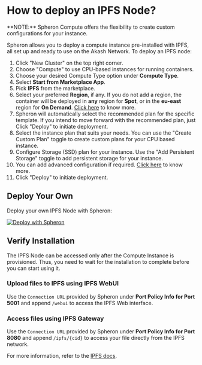 
# How to deploy an IPFS Node?

<Callout type="info">
  **NOTE:** Spheron Compute offers the flexibility to create custom
  configurations for your instance.
</Callout>

Spheron allows you to deploy a compute instance pre-installed with IPFS, all set up and ready to use on the Akash Network.
To deploy an IPFS node:

1. Click "New Cluster" on the top right corner.
2. Choose "Compute" to use CPU-based instances for running containers.
3. Choose your desired Compute Type option under **Compute Type**.
4. Select **Start from Marketplace App**.
5. Pick **IPFS** from the marketplace.
6. Select your preferred **Region**, if any. If you do not add a region, the container will be deployed in **any** region for **Spot**, or in the **eu-east** region for **On Demand**. [Click here](/compute/cluster/compute/#region) to know more.
7. Spheron will automatically select the recommended plan for the specific template. If you intend to move forward with the recommended plan, just Click "Deploy" to initiate deployment.
8. Select the instance plan that suits your needs. You can use the "Create Custom Plan" toggle to create custom plans for your CPU based instance.
9. Configure Storage (SSD) plan for your instance. Use the "Add Persistent Storage" toggle to add persistent storage for your instance.
10. You can add advanced configuration if required. [Click here](/compute/cluster/compute/#advance-configuration-1) to know more.
11. Click "Deploy" to initiate deployment.

## Deploy Your Own

Deploy your own IPFS Node with Spheron:

[![Deploy with Spheron](https://bafybeihxqi3jlv6cy2ogh6jjljinntisolbspxcrbgykyv6e5xyzujl3aa.ipfs.sphn.link/spheron-deploy.svg)](https://app.spheron.network/#/compute/marketplace?template=IPFS)

## Verify Installation

The IPFS Node can be accessed only after the Compute Instance is provisioned.
Thus, you need to wait for the installation to complete before you can start using it.

### Upload files to IPFS using IPFS WebUI

Use the `Connection URL` provided by Spheron under **Port Policy Info for Port 5001** and append `/webui` to access the IPFS Web interface.

### Access files using IPFS Gateway

Use the `Connection URL` provided by Spheron under **Port Policy Info for Port 8080** and append `/ipfs/{cid}` to access your file directly from the IPFS network.

For more information, refer to the [IPFS docs](https://docs.ipfs.tech/how-to/desktop-app/#install-ipfs-desktop).

<Navigation name="Deploy IPFS Node" />
